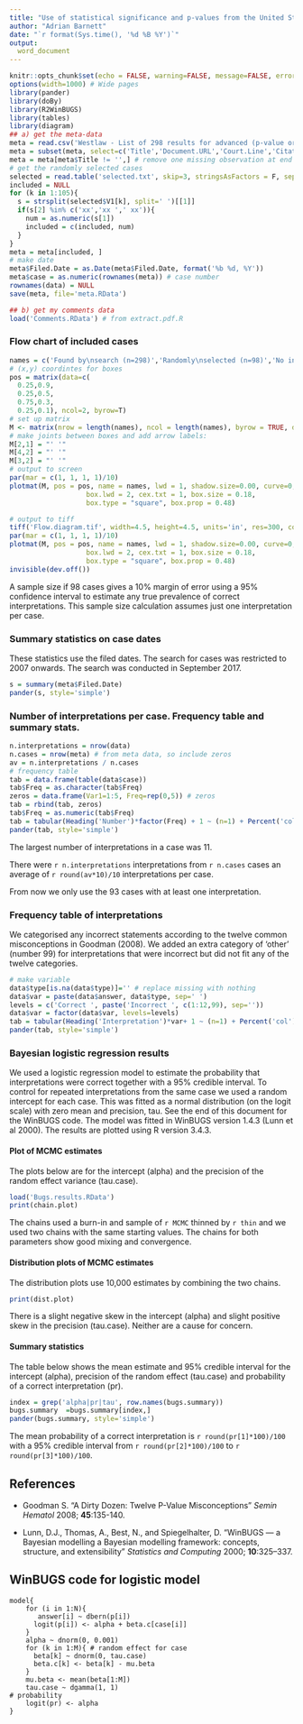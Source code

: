 ---
title: "Use of statistical significance and p-values from the United States Court of Appeals"
author: "Adrian Barnett"
date: "`r format(Sys.time(), '%d %B %Y')`"
output:
  word_document
---

```{r setup, include=FALSE}
knitr::opts_chunk$set(echo = FALSE, warning=FALSE, message=FALSE, error=FALSE, comment='', dpi=400)
options(width=1000) # Wide pages
library(pander)
library(doBy)
library(R2WinBUGS)
library(tables)
library(diagram)
## a) get the meta-data
meta = read.csv('Westlaw - List of 298 results for advanced (p-value or p value or statistically.csv', header=T, stringsAsFactors = F)
meta = subset(meta, select=c('Title','Document.URL','Court.Line','Citation','Filed.Date'))
meta = meta[meta$Title != '',] # remove one missing observation at end
# get the randomly selected cases
selected = read.table('selected.txt', skip=3, stringsAsFactors = F, sep='\t')
included = NULL
for (k in 1:105){
  s = strsplit(selected$V1[k], split=' ')[[1]]
  if(s[2] %in% c('xx','xx ',' xx')){
    num = as.numeric(s[1])
    included = c(included, num)
  }
}
meta = meta[included, ]
# make date
meta$Filed.Date = as.Date(meta$Filed.Date, format('%b %d, %Y'))
meta$case = as.numeric(rownames(meta)) # case number
rownames(data) = NULL
save(meta, file='meta.RData')

## b) get my comments data
load('Comments.RData') # from extract.pdf.R
```

### Flow chart of included cases

```{r flow, fig.width=4.5, fig.height=4.5}
names = c('Found by\nsearch (n=298)','Randomly\nselected (n=98)','No inter-\npretations (n=5)','Cases\nanalysed (n=93)')
# (x,y) coordintes for boxes
pos = matrix(data=c(
  0.25,0.9,
  0.25,0.5,
  0.75,0.3,
  0.25,0.1), ncol=2, byrow=T)
# set up matrix
M <- matrix(nrow = length(names), ncol = length(names), byrow = TRUE, data = 0)
# make joints between boxes and add arrow labels:
M[2,1] = "' '"
M[4,2] = "' '"
M[3,2] = "' '"
# output to screen
par(mar = c(1, 1, 1, 1)/10)
plotmat(M, pos = pos, name = names, lwd = 1, shadow.size=0.00, curve=0,
                   box.lwd = 2, cex.txt = 1, box.size = 0.18,
                   box.type = "square", box.prop = 0.48)

# output to tiff
tiff('Flow.diagram.tif', width=4.5, height=4.5, units='in', res=300, compression = 'lzw')
par(mar = c(1, 1, 1, 1)/10)
plotmat(M, pos = pos, name = names, lwd = 1, shadow.size=0.00, curve=0,
                   box.lwd = 2, cex.txt = 1, box.size = 0.18,
                   box.type = "square", box.prop = 0.48)
invisible(dev.off())
```

A sample size if 98 cases gives a 10% margin of error using a 95% confidence interval to estimate any true prevalence of correct interpretations. This sample size calculation assumes just one interpretation per case.

### Summary statistics on case dates

These statistics use the filed dates. The search for cases was restricted to 2007 onwards. The search was conducted in September 2017.

```{r dates}
s = summary(meta$Filed.Date)
pander(s, style='simple')
```

### Number of interpretations per case. Frequency table and summary stats.

```{r per.case}
n.interpretations = nrow(data)
n.cases = nrow(meta) # from meta data, so include zeros
av = n.interpretations / n.cases
# frequency table
tab = data.frame(table(data$case))
tab$Freq = as.character(tab$Freq)
zeros = data.frame(Var1=1:5, Freq=rep(0,5)) # zeros
tab = rbind(tab, zeros)
tab$Freq = as.numeric(tab$Freq)
tab = tabular(Heading('Number')*factor(Freq) + 1 ~ (n=1) + Percent('col')*Format(digits=0), data=tab)
pander(tab, style='simple')
```

The largest number of interpretations in a case was 11.

There were `r n.interpretations` interpretations from `r n.cases` cases an average of `r round(av*10)/10` interpretations per case.

From now we only use the 93 cases with at least one interpretation.

### Frequency table of interpretations

We categorised any incorrect statements according to the twelve common misconceptions in Goodman (2008). We added an extra category of 'other' (number 99) for interpretations that were incorrect but did not fit any of the twelve categories.

```{r freq.table}
# make variable
data$type[is.na(data$type)]='' # replace missing with nothing
data$var = paste(data$answer, data$type, sep=' ')
levels = c('Correct ', paste('Incorrect ', c(1:12,99), sep=''))
data$var = factor(data$var, levels=levels)
tab = tabular(Heading('Interpretation')*var+ 1 ~ (n=1) + Percent('col')*Format(digits=1), data=data)
pander(tab, style='simple')
```

### Bayesian logistic regression results

We used a logistic regression model to estimate the probability that interpretations were correct together with a 95% credible interval. To control for repeated interpretations from the same case we used a random intercept for each case. This was fitted as a normal distribution (on the logit scale) with zero mean and precision, tau. See the end of this document for the WinBUGS code. The model was fitted in WinBUGS version 1.4.3 (Lunn et al 2000). The results are plotted using R version 3.4.3.

#### Plot of MCMC estimates

The plots below are for the intercept (alpha) and the precision of the random effect variance (tau.case).

```{r bayes.chain}
load('Bugs.results.RData')
print(chain.plot)
```

The chains used a burn-in and sample of `r MCMC` thinned by `r thin` and we used two chains with the same starting values.
The chains for both parameters show good mixing and convergence. 

#### Distribution plots of MCMC estimates

The distribution plots use 10,000 estimates by combining the two chains.

```{r bayes.distribution}
print(dist.plot)
```

There is a slight negative skew in the intercept (alpha) and slight positive skew in the precision (tau.case). Neither are a cause for concern.

#### Summary statistics

The table below shows the mean estimate and 95% credible interval for the intercept (alpha), precision of the random effect (tau.case) and probability of a correct interpretation (pr).

```{r bayes.summary}
index = grep('alpha|pr|tau', row.names(bugs.summary))
bugs.summary  =bugs.summary[index,]
pander(bugs.summary, style='simple')
```

The mean probability of a correct interpretation is `r round(pr[1]*100)/100` with a 95% credible interval from `r round(pr[2]*100)/100` to `r round(pr[3]*100)/100`.

## References

* Goodman S. "A Dirty Dozen: Twelve P-Value Misconceptions" *Semin Hematol* 2008; **45**:135-140.

*  Lunn, D.J., Thomas, A., Best, N., and Spiegelhalter, D. "WinBUGS — a Bayesian modelling a Bayesian modelling framework: concepts, structure, and extensibility" *Statistics and Computing* 2000; **10**:325–337.

## WinBUGS code for logistic model

```
model{
    for (i in 1:N){
       answer[i] ~ dbern(p[i])
      logit(p[i]) <- alpha + beta.c[case[i]]
    }
    alpha ~ dnorm(0, 0.001)
    for (k in 1:M){ # random effect for case
      beta[k] ~ dnorm(0, tau.case)
      beta.c[k] <- beta[k] - mu.beta
    }
    mu.beta <- mean(beta[1:M])
    tau.case ~ dgamma(1, 1)
# probability
    logit(pr) <- alpha 
}
```
